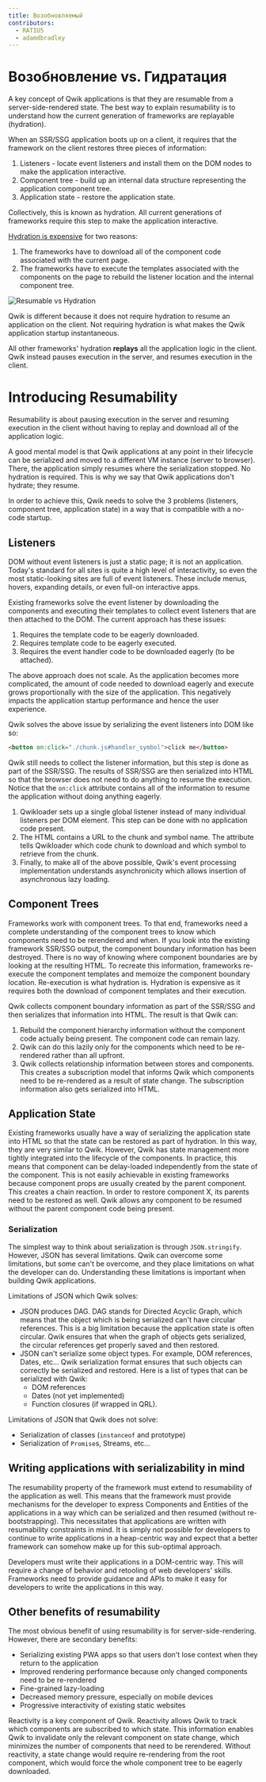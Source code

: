 ```yaml
---
title: Возобновляемый
contributors:
  - RATIU5
  - adamdbradley
---
```


# Возобновление vs. Гидратация

A key concept of Qwik applications is that they are resumable from a server-side-rendered state. The best way to explain resumability is to understand how the current generation of frameworks are replayable (hydration).

When an SSR/SSG application boots up on a client, it requires that the framework on the client restores three pieces of information:

1. Listeners - locate event listeners and install them on the DOM nodes to make the application interactive.
2. Component tree - build up an internal data structure representing the application component tree.
3. Application state - restore the application state.

Collectively, this is known as hydration. All current generations of frameworks require this step to make the application interactive.

[Hydration is expensive](https://www.builder.io/blog/hydration-is-pure-overhead) for two reasons:

1. The frameworks have to download all of the component code associated with the current page.
2. The frameworks have to execute the templates associated with the components on the page to rebuild the listener location and the internal component tree.

![Resumable vs Hydration](https://cdn.builder.io/api/v1/image/assets%2FYJIGb4i01jvw0SRdL5Bt%2F04681212764f4025b2b5f5c6a258ad6e?format=webp&width=2000)

Qwik is different because it does not require hydration to resume an application on the client. Not requiring hydration is what makes the Qwik application startup instantaneous.

All other frameworks' hydration **replays** all the application logic in the client. Qwik instead pauses execution in the server, and resumes execution in the client.

# Introducing Resumability

Resumability is about pausing execution in the server and resuming execution in the client without having to replay and download all of the application logic.

A good mental model is that Qwik applications at any point in their lifecycle can be serialized and moved to a different VM instance (server to browser). There, the application simply resumes where the serialization stopped. No hydration is required. This is why we say that Qwik applications don't hydrate; they resume.

In order to achieve this, Qwik needs to solve the 3 problems (listeners, component tree, application state) in a way that is compatible with a no-code startup.

## Listeners

DOM without event listeners is just a static page; it is not an application. Today's standard for all sites is quite a high level of interactivity, so even the most static-looking sites are full of event listeners. These include menus, hovers, expanding details, or even full-on interactive apps.

Existing frameworks solve the event listener by downloading the components and executing their templates to collect event listeners that are then attached to the DOM. The current approach has these issues:

1. Requires the template code to be eagerly downloaded.
2. Requires template code to be eagerly executed.
3. Requires the event handler code to be downloaded eagerly (to be attached).

The above approach does not scale. As the application becomes more complicated, the amount of code needed to download eagerly and execute grows proportionally with the size of the application. This negatively impacts the application startup performance and hence the user experience.

Qwik solves the above issue by serializing the event listeners into DOM like so:

```html
<button on:click="./chunk.js#handler_symbol">click me</button>
```

Qwik still needs to collect the listener information, but this step is done as part of the SSR/SSG. The results of SSR/SSG are then serialized into HTML so that the browser does not need to do anything to resume the execution. Notice that the `on:click` attribute contains all of the information to resume the application without doing anything eagerly.

1. Qwikloader sets up a single global listener instead of many individual listeners per DOM element. This step can be done with no application code present.
2. The HTML contains a URL to the chunk and symbol name. The attribute tells Qwikloader which code chunk to download and which symbol to retrieve from the chunk.
3. Finally, to make all of the above possible, Qwik's event processing implementation understands asynchronicity which allows insertion of asynchronous lazy loading.

## Component Trees

Frameworks work with component trees. To that end, frameworks need a complete understanding of the component trees to know which components need to be rerendered and when. If you look into the existing framework SSR/SSG output, the component boundary information has been destroyed. There is no way of knowing where component boundaries are by looking at the resulting HTML. To recreate this information, frameworks re-execute the component templates and memoize the component boundary location. Re-execution is what hydration is. Hydration is expensive as it requires both the download of component templates and their execution.

Qwik collects component boundary information as part of the SSR/SSG and then serializes that information into HTML. The result is that Qwik can:

1. Rebuild the component hierarchy information without the component code actually being present. The component code can remain lazy.
2. Qwik can do this lazily only for the components which need to be re-rendered rather than all upfront.
3. Qwik collects relationship information between stores and components. This creates a subscription model that informs Qwik which components need to be re-rendered as a result of state change. The subscription information also gets serialized into HTML.

## Application State

Existing frameworks usually have a way of serializing the application state into HTML so that the state can be restored as part of hydration. In this way, they are very similar to Qwik. However, Qwik has state management more tightly integrated into the lifecycle of the components. In practice, this means that component can be delay-loaded independently from the state of the component. This is not easily achievable in existing frameworks because component props are usually created by the parent component. This creates a chain reaction. In order to restore component X, its parents need to be restored as well. Qwik allows any component to be resumed without the parent component code being present.

### Serialization

The simplest way to think about serialization is through `JSON.stringify`. However, JSON has several limitations. Qwik can overcome some limitations, but some can't be overcome, and they place limitations on what the developer can do. Understanding these limitations is important when building Qwik applications.

Limitations of JSON which Qwik solves:

- JSON produces DAG. DAG stands for Directed Acyclic Graph, which means that the object which is being serialized can't have circular references. This is a big limitation because the application state is often circular. Qwik ensures that when the graph of objects gets serialized, the circular references get properly saved and then restored.
- JSON can't serialize some object types. For example, DOM references, Dates, etc... Qwik serialization format ensures that such objects can correctly be serialized and restored. Here is a list of types that can be serialized with Qwik:
  - DOM references
  - Dates (not yet implemented)
  - Function closures (if wrapped in QRL).

Limitations of JSON that Qwik does not solve:

- Serialization of classes (`instanceof` and prototype)
- Serialization of `Promise`s, Streams, etc...

## Writing applications with serializability in mind

The resumability property of the framework must extend to resumability of the application as well. This means that the framework must provide mechanisms for the developer to express Components and Entities of the applications in a way which can be serialized and then resumed (without re-bootstrapping). This necessitates that applications are written with resumability constraints in mind. It is simply not possible for developers to continue to write applications in a heap-centric way and expect that a better framework can somehow make up for this sub-optimal approach.

Developers must write their applications in a DOM-centric way. This will require a change of behavior and retooling of web developers' skills. Frameworks need to provide guidance and APIs to make it easy for developers to write the applications in this way.

## Other benefits of resumability

The most obvious benefit of using resumability is for server-side-rendering. However, there are secondary benefits:

- Serializing existing PWA apps so that users don't lose context when they return to the application
- Improved rendering performance because only changed components need to be re-rendered
- Fine-grained lazy-loading
- Decreased memory pressure, especially on mobile devices
- Progressive interactivity of existing static websites

Reactivity is a key component of Qwik. Reactivity allows Qwik to track which components are subscribed to which state. This information enables Qwik to invalidate only the relevant component on state change, which minimizes the number of components that need to be rerendered. Without reactivity, a state change would require re-rendering from the root component, which would force the whole component tree to be eagerly downloaded.
